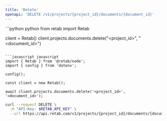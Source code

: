 ```yaml
---
title: 'Delete'
openapi: 'DELETE /v1/projects/{project_id}/documents/{document_id}'
---
```


<RequestExample>
```python python
from retab import Retab

client = Retab()
client.projects.documents.delete("<project_id>", "<document_id>")
```

```javascript javascript
import { Retab } from '@retab/node';
import { config } from 'dotenv';

config();

const client = new Retab();

await client.projects.documents.delete('<project_id>', '<document_id>');
```

```bash curl
curl --request DELETE \
  -H "API-Key: $RETAB_API_KEY" \
  --url https://api.retab.com/v1/projects/{project_id}/documents/{document_id}
```

</RequestExample>
